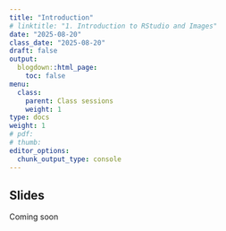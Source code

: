 ```yaml
---
title: "Introduction"
# linktitle: "1. Introduction to RStudio and Images"
date: "2025-08-20"
class_date: "2025-08-20"
draft: false
output:
  blogdown::html_page:
    toc: false
menu:
  class:
    parent: Class sessions
    weight: 1
type: docs
weight: 1
# pdf: 
# thumb: 
editor_options: 
  chunk_output_type: console
---
```


## Slides 

Coming soon

<!--
### AI, Machine Learning, Deep Learning concepts

<a href="../../slides/01a_What_is_DL.html#1" target="_blank">Lecture slides in HTML format</a>

```r
knitr::include_url('../../slides/01a_What_is_DL.html#1')
```

### Brief History of Machine Learning

<a href="../../slides/01b_History.html#1" target="_blank">Lecture slides in HTML format</a>

```r
knitr::include_url('../../slides/01b_History.html#1')
```
-->
